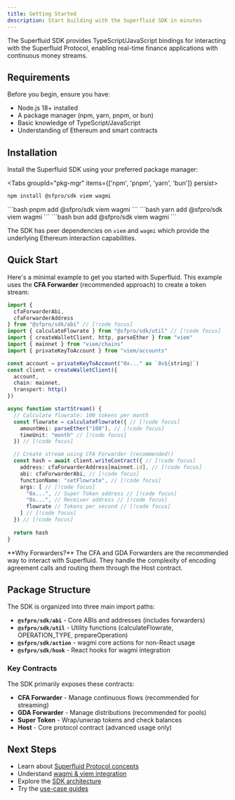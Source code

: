 ```yaml
---
title: Getting Started
description: Start building with the Superfluid SDK in minutes
---
```


The Superfluid SDK provides TypeScript/JavaScript bindings for interacting with the Superfluid Protocol, enabling real-time finance applications with continuous money streams.

## Requirements

Before you begin, ensure you have:

- Node.js 18+ installed
- A package manager (npm, yarn, pnpm, or bun)
- Basic knowledge of TypeScript/JavaScript
- Understanding of Ethereum and smart contracts

## Installation

Install the Superfluid SDK using your preferred package manager:


<Tabs groupId="pkg-mgr" items={['npm', 'pnpm', 'yarn', 'bun']} persist>
  <Tab value="npm">
```bash
npm install @sfpro/sdk viem wagmi
```
  </Tab>
  <Tab value="pnpm">
```bash
pnpm add @sfpro/sdk viem wagmi
```
  </Tab>
  <Tab value="yarn">
```bash
yarn add @sfpro/sdk viem wagmi
```
  </Tab>
  <Tab value="bun">
```bash
bun add @sfpro/sdk viem wagmi
```
  </Tab>
</Tabs>

The SDK has peer dependencies on `viem` and `wagmi` which provide the underlying Ethereum interaction capabilities.

## Quick Start

Here's a minimal example to get you started with Superfluid. This example uses the **CFA Forwarder** (recommended approach) to create a token stream:

```ts twoslash
import { 
  cfaForwarderAbi, 
  cfaForwarderAddress
} from "@sfpro/sdk/abi" // [!code focus]
import { calculateFlowrate } from "@sfpro/sdk/util" // [!code focus]
import { createWalletClient, http, parseEther } from "viem"
import { mainnet } from "viem/chains"
import { privateKeyToAccount } from "viem/accounts"

const account = privateKeyToAccount("0x..." as `0x${string}`)
const client = createWalletClient({
  account,
  chain: mainnet,
  transport: http()
})

async function startStream() {
  // Calculate flowrate: 100 tokens per month
  const flowrate = calculateFlowrate({ // [!code focus]
    amountWei: parseEther("100"), // [!code focus]
    timeUnit: "month" // [!code focus]
  }) // [!code focus]

  // Create stream using CFA Forwarder (recommended!)
  const hash = await client.writeContract({ // [!code focus]
    address: cfaForwarderAddress[mainnet.id], // [!code focus]
    abi: cfaForwarderAbi, // [!code focus]
    functionName: "setFlowrate", // [!code focus]
    args: [ // [!code focus]
      "0x...", // Super Token address // [!code focus]
      "0x...", // Receiver address // [!code focus]
      flowrate // Tokens per second // [!code focus]
    ] // [!code focus]
  }) // [!code focus]
  
  return hash
}
```

<Callout type="info">
**Why Forwarders?** The CFA and GDA Forwarders are the recommended way to interact with Superfluid. They handle the complexity of encoding agreement calls and routing them through the Host contract.
</Callout>

## Package Structure

The SDK is organized into three main import paths:

- **`@sfpro/sdk/abi`** - Core ABIs and addresses (includes forwarders)
- **`@sfpro/sdk/util`** - Utility functions (calculateFlowrate, OPERATION_TYPE, prepareOperation)
- **`@sfpro/sdk/action`** - wagmi core actions for non-React usage  
- **`@sfpro/sdk/hook`** - React hooks for wagmi integration

### Key Contracts

The SDK primarily exposes these contracts:

- **CFA Forwarder** - Manage continuous flows (recommended for streaming)
- **GDA Forwarder** - Manage distributions (recommended for pools)
- **Super Token** - Wrap/unwrap tokens and check balances
- **Host** - Core protocol contract (advanced usage only)

## Next Steps

- Learn about [Superfluid Protocol concepts](/docs/superfluid-protocol)
- Understand [wagmi & viem integration](/docs/wagmi-viem)
- Explore the [SDK architecture](/docs/architecture)
- Try the [use-case guides](/docs/use-cases/wrap-unwrap)